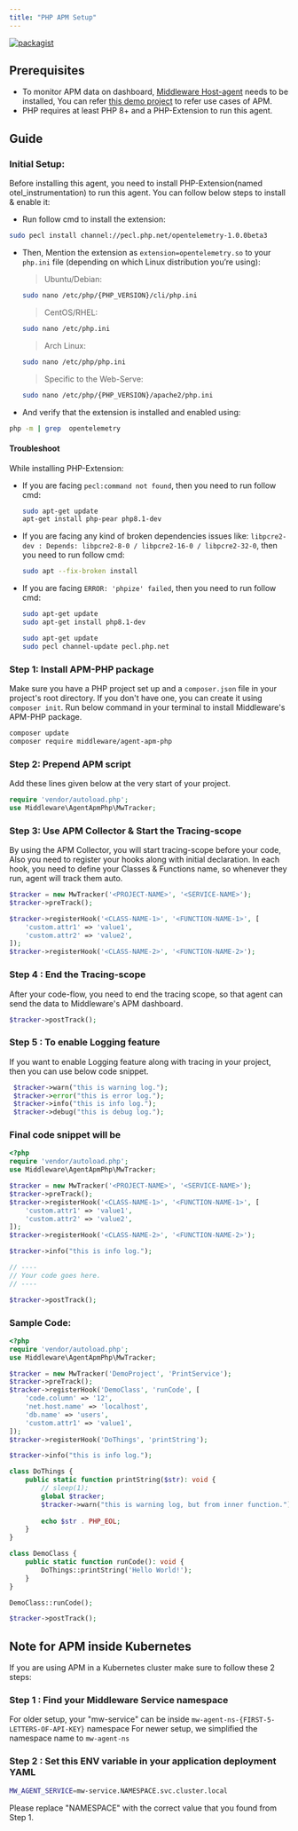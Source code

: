 ```yaml
---
title: "PHP APM Setup"
---
```

[![packagist](https://img.shields.io/badge/dev--master-%23f28d1a?label=packagist)](https://packagist.org/packages/middleware/agent-apm-php)

## Prerequisites
* To monitor APM data on dashboard, [Middleware Host-agent](https://docs.middleware.io/docs/getting-started) needs to be installed, You can refer [this demo project](https://github.com/middleware-labs/demo-apm/tree/master/php) to refer use cases of APM.
* PHP requires at least PHP 8+ and a PHP-Extension to run this agent.

## Guide

### Initial Setup:
Before installing this agent, you need to install PHP-Extension(named otel_instrumentation) to run this agent. You can follow below steps to install & enable it:
* Run follow cmd to install the extension:
```bash
sudo pecl install channel://pecl.php.net/opentelemetry-1.0.0beta3
```
* Then, Mention the extension as `extension=opentelemetry.so` to your `php.ini` file (depending on which Linux distribution you’re using):
    > Ubuntu/Debian:
    ```bash
    sudo nano /etc/php/{PHP_VERSION}/cli/php.ini
    ````
    > CentOS/RHEL:
    ```bash
    sudo nano /etc/php.ini
    ````
    > Arch Linux:
    ```bash
    sudo nano /etc/php/php.ini
    ````
    > Specific to the Web-Serve:
    ```bash
    sudo nano /etc/php/{PHP_VERSION}/apache2/php.ini
    ````
* And verify that the extension is installed and enabled using:
```bash
php -m | grep  opentelemetry
```

#### Troubleshoot
While installing PHP-Extension:
* If you are facing `pecl:command not found`, then you need to run follow cmd:
  ```bash
  sudo apt-get update
  apt-get install php-pear php8.1-dev
  ```
* If you are facing any kind of broken dependencies issues like: `libpcre2-dev : Depends: libpcre2-8-0 / libpcre2-16-0 / libpcre2-32-0`, then you need to run follow cmd:
  ```bash
  sudo apt --fix-broken install
  ```
* If you are facing `ERROR: 'phpize' failed`, then you need to run follow cmd:
  ```bash
  sudo apt-get update
  sudo apt-get install php8.1-dev
  ```
  ```bash
  sudo apt-get update
  sudo pecl channel-update pecl.php.net
  ```

### Step 1: Install APM-PHP package
Make sure you have a PHP project set up and a `composer.json` file in your project's root directory. If you don't have one, you can create it using `composer init`. Run below command in your terminal to install Middleware's APM-PHP package.
```bash
composer update
composer require middleware/agent-apm-php
```

### Step 2: Prepend APM script
Add these lines given below at the very start of your project.
```php
require 'vendor/autoload.php';
use Middleware\AgentApmPhp\MwTracker;
```

### Step 3: Use APM Collector & Start the Tracing-scope
By using the APM Collector, you will start tracing-scope before your code, Also you need to register your hooks along with initial declaration. 
In each hook, you need to define your Classes & Functions name, so whenever they run, agent will track them auto.

```php
$tracker = new MwTracker('<PROJECT-NAME>', '<SERVICE-NAME>');
$tracker->preTrack();

$tracker->registerHook('<CLASS-NAME-1>', '<FUNCTION-NAME-1>', [
    'custom.attr1' => 'value1',
    'custom.attr2' => 'value2',
]);
$tracker->registerHook('<CLASS-NAME-2>', '<FUNCTION-NAME-2>');

```

### Step 4 : End the Tracing-scope
After your code-flow, you need to end the tracing scope, so that agent can send the data to Middleware's APM dashboard.
```php
$tracker->postTrack();
```

### Step 5 : To enable Logging feature
If you want to enable Logging feature along with tracing in your project, then you can use below code snippet.
  ```php
   $tracker->warn("this is warning log.");
   $tracker->error("this is error log.");
   $tracker->info("this is info log.");
   $tracker->debug("this is debug log.");
   ```

### Final code snippet will be

```php
<?php
require 'vendor/autoload.php';
use Middleware\AgentApmPhp\MwTracker;

$tracker = new MwTracker('<PROJECT-NAME>', '<SERVICE-NAME>');
$tracker->preTrack();
$tracker->registerHook('<CLASS-NAME-1>', '<FUNCTION-NAME-1>', [
    'custom.attr1' => 'value1',
    'custom.attr2' => 'value2',
]);
$tracker->registerHook('<CLASS-NAME-2>', '<FUNCTION-NAME-2>');

$tracker->info("this is info log.");

// ----
// Your code goes here.
// ----

$tracker->postTrack();
```

### Sample Code:
```php
<?php
require 'vendor/autoload.php';
use Middleware\AgentApmPhp\MwTracker;

$tracker = new MwTracker('DemoProject', 'PrintService');
$tracker->preTrack();
$tracker->registerHook('DemoClass', 'runCode', [
    'code.column' => '12',
    'net.host.name' => 'localhost',
    'db.name' => 'users',
    'custom.attr1' => 'value1',
]);
$tracker->registerHook('DoThings', 'printString');

$tracker->info("this is info log.");

class DoThings {
    public static function printString($str): void {
        // sleep(1);
        global $tracker;
        $tracker->warn("this is warning log, but from inner function.");
        
        echo $str . PHP_EOL;
    }
}

class DemoClass {
    public static function runCode(): void {
        DoThings::printString('Hello World!');
    }
}

DemoClass::runCode();

$tracker->postTrack();
```

## Note for APM inside Kubernetes
If you are using APM in a Kubernetes cluster make sure to follow these 2 steps:

### Step 1 : Find your Middleware Service namespace
For older setup, your "mw-service" can be inside `mw-agent-ns-{FIRST-5-LETTERS-OF-API-KEY}` namespace
For newer setup, we simplified the namespace name to `mw-agent-ns`

### Step 2 : Set this ENV variable in your application deployment YAML
```bash
MW_AGENT_SERVICE=mw-service.NAMESPACE.svc.cluster.local
```
<Note> Please replace "NAMESPACE" with the correct value that you found from Step 1. </Note>

